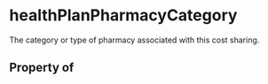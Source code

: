 # healthPlanPharmacyCategory

The category or type of pharmacy associated with this cost sharing.

## Property of



